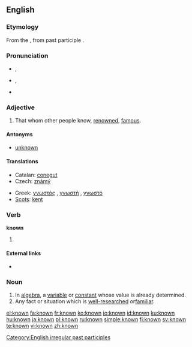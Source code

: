 ==English==

{{rank|person|case|fact|314|known|thee|hope|er}}

===Etymology===
From the {{ME.}}, from {{OE.}} past participle {{term|cnawen|cnāwen}}.

===Pronunciation===
*{{a|[[Received Pronunciation|UK]]}} {{IPA|/nəʊn/}}, {{SAMPA|/n@Un/}}
*{{a|[[General American|US]]}} {{IPA|/nɔʊn/}}, {{SAMPA|/noUn/}}
*{{audio|en-us-known.ogg|Audio (US)}}

===Adjective===
{{en-adj}}

# That whom other people know, [[renowned]], [[famous]].

====Antonyms====
*[[unknown]]

====Translations====
{{trans-top|that whom other people know, renowned, famous}}
*Catalan: [[conegut]]
*Czech: [[známý]] {{m}}
{{trans-mid}}
*Greek: [[γνωστός]] {{m}}, [[γνωστή]] {{f}}, [[γνωστό]] {{n}}
*[[Scots]]: [[kent]]
{{trans-bottom}}

===Verb===
'''known'''

# {{past participle of|[[know]]}}

====External links====
*{{pedialite|know}}

[[Category:English irregular past participles]]

===Noun===

{{en-noun}}
# In [[algebra]], a [[variable]] or [[constant]] whose value is already determined.
# Any fact or situation which is [[well-researched]] or[[familiar]].

[[el:known]]
[[fa:known]]
[[fr:known]]
[[ko:known]]
[[io:known]]
[[id:known]]
[[ku:known]]
[[hu:known]]
[[ja:known]]
[[pl:known]]
[[ru:known]]
[[simple:known]]
[[fi:known]]
[[sv:known]]
[[te:known]]
[[vi:known]]
[[zh:known]]